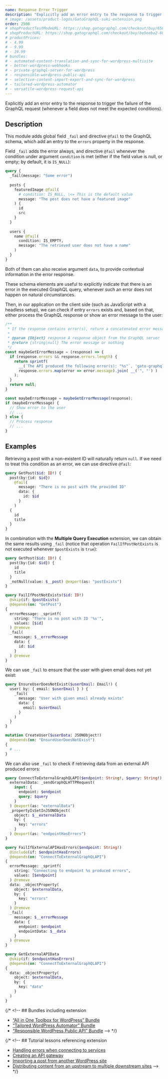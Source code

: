 ```yaml
---
name: Response Error Trigger
description: "Explicitly add an error entry to the response to trigger the failure of the GraphQL request (whenever a field does not meet the expected conditions)."
# image: /assets/product-logos/GatoGraphQL-suki-extension.png
order: 2500
# shopProductTestModeURL: https://shop.gatographql.com/checkout/buy/65056485-6c39-46dd-8708-b195c1661cbd
# shopProductURL: https://shop.gatographql.com/checkout/buy/be5eeba2-60c9-4b64-8c7b-7a4d349c09c5
# productPrices:
# - 4.99
# - 9.99
# - 19.99
# bundles:
# - automated-content-translation-and-sync-for-wordpress-multisite
# - better-wordpress-webhooks
# - private-graphql-server-for-wordpress
# - responsible-wordpress-public-api
# - selective-content-import-export-and-sync-for-wordpress
# - tailored-wordpress-automator
# - versatile-wordpress-request-api
---
```


Explicitly add an error entry to the response to trigger the failure of the GraphQL request (whenever a field does not meet the expected conditions).

## Description

This module adds global field `_fail` and directive `@fail` to the GraphQL schema, which add an entry to the `errors` property in the response.

Field `_fail` adds the error always, and directive `@fail` whenever the condition under argument `condition` is met (either if the field value is null, or empty; by default, it is `IS_NULL`):

```graphql
query {
  _fail(message: "Some error")
  
  posts {
    featuredImage @fail(
      # condition: IS_NULL, \<= This is the default value
      message: "The post does not have a featured image"
    ) {
      id
      src
    }
  }
  
  users {
    name @fail(
      condition: IS_EMPTY,
      message: "The retrieved user does not have a name"
    )
  }
}
```

Both of them can also receive argument `data`, to provide contextual information in the error response.

These schema elements are useful to explicitly indicate that there is an error in the executed GraphQL query, whenever such an error does not happen on natural circumstances.

Then, in our application on the client side (such as JavaScript with a headless setup), we can check if entry `errors` exists and, based on that, either process the GraphQL response or show an error message to the user:

```js
/**
 * If the response contains error(s), return a concatenated error message
 *
 * @param {Object} response A response object from the GraphQL server
 * @return {string|null} The error message or nothing
 */
const maybeGetErrorMessage = (response) => {
  if (response.errors && response.errors.length) {
    return sprintf(
      __(`The API produced the following error(s): "%s"`, 'gato-graphql'),
      response.errors.map(error => error.message).join( __('", "') )
    );
  }
  return null;
}

const maybeErrorMessage = maybeGetErrorMessage(response);
if (maybeErrorMessage) {
  // Show error to the user
  // ...
} else {
  // Process response
  // ...
}
```

## Examples

Retrieving a post with a non-existent ID will naturally return `null`. If we need to treat this condition as an error, we can use directive `@fail`:

```graphql
query GetPost($id: ID!) {
  post(by:{id: $id})
    @fail(
      message: "There is no post with the provided ID"
      data: {
        id: $id
      }
    )
  {
    id
    title
  }
}
```

In combination with the **Multiple Query Execution** extension, we can obtain the same results using `_fail` (notice that operation `FailIfPostNotExists` is not executed whenever `$postExists` is `true`):

```graphql
query GetPost($id: ID!) {
  post(by:{id: $id}) {
    id
    title
  }
  _notNull(value: $__post) @export(as: "postExists")
}

query FailIfPostNotExists($id: ID!)
  @skip(if: $postExists)
  @depends(on: "GetPost")
{
  errorMessage: _sprintf(
    string: "There is no post with ID '%s'",
    values: [$id]
  ) @remove
  _fail(
    message: $__errorMessage
    data: {
      id: $id
    }
  ) @remove
}
```

We can use `_fail` to ensure that the user with given email does not yet exist:

```graphql
query EnsureUserDoesNotExist($userEmail: Email!) {
  user( by: { email: $userEmail } ) {
    _fail(
      message: "User with given email already exists"
      data: {
        email: $userEmail
      }
    )
  }
}

mutation CreateUser($userData: JSONObject!)
  @depends(on: "EnsureUserDoesNotExist")
{
  # ...
}
```

We can also use `_fail` to check if retrieving data from an external API produced errors:

```graphql
query ConnectToExternalGraphQLAPI($endpoint: String!, $query: String!) {
  externalData: _sendGraphQLHTTPRequest(
    input: {
      endpoint: $endpoint
      query: $query
    }
  ) @export(as: "externalData")
  _propertyIsSetInJSONObject(
    object: $__externalData
    by: {
      key: "errors"
    }
  ) @export(as: "endpointHasErrors")
}

query FailIfExternalAPIHasErrors($endpoint: String!)
  @include(if: $endpointHasErrors)
  @depends(on: "ConnectToExternalGraphQLAPI")
{
  errorMessage: _sprintf(
    string: "Connecting to endpoint %s produced errors",
    values: [$endpoint]
  ) @remove
  data: _objectProperty(
    object: $externalData,
    by: {
      key: "errors"
    }
  ) @remove
  _fail(
    message: $__errorMessage
    data: {
      endpoint: $endpoint
      endpointData: $__data
    }
  ) @remove
}

query GetExternalAPIData
  @skip(if: $endpointHasErrors)
  @depends(on: "ConnectToExternalGraphQLAPI")
{
  data: _objectProperty(
    object: $externalData,
    by: {
      key: "data"
    }
  )
}
```

{/* <!-- ## Bundles including extension

- [“All in One Toolbox for WordPress” Bundle](/bundles/all-in-one-toolbox-for-wordpress)
- [“Tailored WordPress Automator” Bundle](/bundles/tailored-wordpress-automator)
- [“Responsible WordPress Public API” Bundle](/bundles/responsible-wordpress-public-api) --> */}

{/* <!-- ## Tutorial lessons referencing extension

- [Handling errors when connecting to services](/tutorial/handling-errors-when-connecting-to-services)
- [Creating an API gateway](/tutorial/creating-an-api-gateway)
- [Importing a post from another WordPress site](/tutorial/importing-a-post-from-another-wordpress-site)
- [Distributing content from an upstream to multiple downstream sites](/tutorial/distributing-content-from-an-upstream-to-multiple-downstream-sites) --> */}
